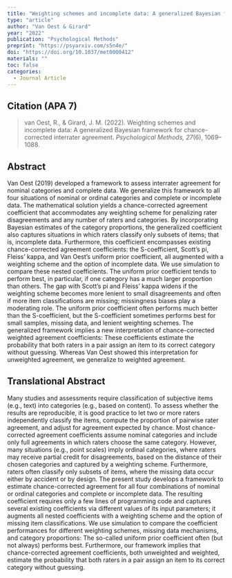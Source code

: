 ---
title: "Weighting schemes and incomplete data: A generalized Bayesian framework for chance-corrected interrater agreement"
type: "article"
author: "Van Oest & Girard"
year: "2022"
publication: "Psychological Methods"
preprint: "https://psyarxiv.com/s5n4e/"
doi: "https://doi.org/10.1037/met0000412"
materials: ""
toc: false
categories:
  - Journal Article
---

## Citation (APA 7)

> van Oest, R., & Girard, J. M. (2022). Weighting schemes and incomplete data: A generalized Bayesian framework for chance-corrected interrater agreement. *Psychological Methods, 27*(6), 1069–1088.


## Abstract

Van Oest (2019) developed a framework to assess interrater agreement for nominal categories and complete data. We generalize this framework to all four situations of nominal or ordinal categories and complete or incomplete data. The mathematical solution yields a chance-corrected agreement coefficient that accommodates any weighting scheme for penalizing rater disagreements and any number of raters and categories. By incorporating Bayesian estimates of the category proportions, the generalized coefficient also captures situations in which raters classify only subsets of items; that is, incomplete data. Furthermore, this coefficient encompasses existing chance-corrected agreement coefficients: the S-coefficient, Scott’s pi, Fleiss’ kappa, and Van Oest’s uniform prior coefficient, all augmented with a weighting scheme and the option of incomplete data. We use simulation to compare these nested coefficients. The uniform prior coefficient tends to perform best, in particular, if one category has a much larger proportion than others. The gap with Scott’s pi and Fleiss’ kappa widens if the weighting scheme becomes more lenient to small disagreements and often if more item classifications are missing; missingness biases play a moderating role. The uniform prior coefficient often performs much better than the S-coefficient, but the S-coefficient sometimes performs best for small samples, missing data, and lenient weighting schemes. The generalized framework implies a new interpretation of chance-corrected weighted agreement coefficients: These coefficients estimate the probability that both raters in a pair assign an item to its correct category without guessing. Whereas Van Oest showed this interpretation for unweighted agreement, we generalize to weighted agreement. 

## Translational Abstract

Many studies and assessments require classification of subjective items (e.g., text) into categories (e.g., based on content). To assess whether the results are reproducible, it is good practice to let two or more raters independently classify the items, compute the proportion of pairwise rater agreement, and adjust for agreement expected by chance. Most chance-corrected agreement coefficients assume nominal categories and include only full agreements in which raters choose the same category. However, many situations (e.g., point scales) imply ordinal categories, where raters may receive partial credit for disagreements, based on the distance of their chosen categories and captured by a weighting scheme. Furthermore, raters often classify only subsets of items, where the missing data occur either by accident or by design. The present study develops a framework to estimate chance-corrected agreement for all four combinations of nominal or ordinal categories and complete or incomplete data. The resulting coefficient requires only a few lines of programming code and captures several existing coefficients via different values of its input parameters; it augments all nested coefficients with a weighting scheme and the option of missing item classifications. We use simulation to compare the coefficient performances for different weighting schemes, missing data mechanisms, and category proportions: The so-called uniform prior coefficient often (but not always) performs best. Furthermore, our framework implies that chance-corrected agreement coefficients, both unweighted and weighted, estimate the probability that both raters in a pair assign an item to its correct category without guessing.
